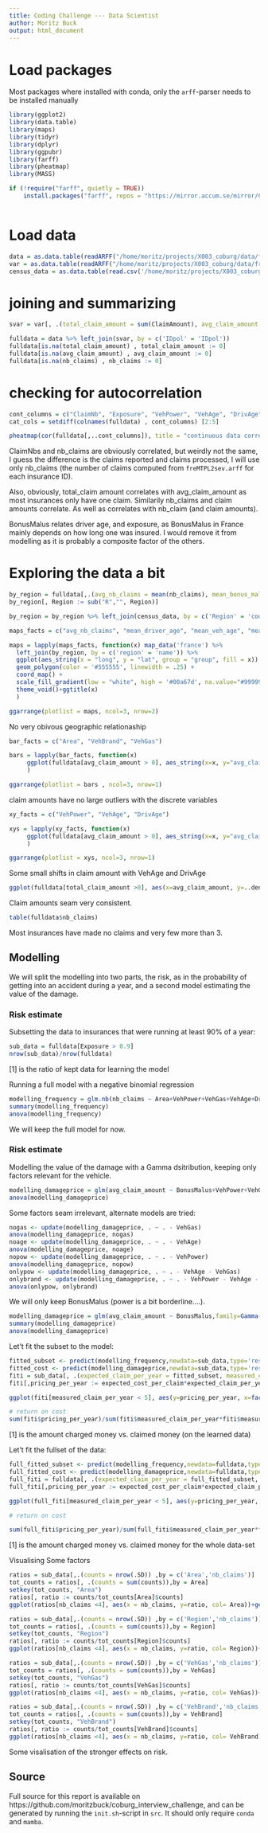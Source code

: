 ```yaml
---
title: Coding Challenge --- Data Scientist
author: Moritz Buck
output: html_document
---
```



# Load packages

Most packages where installed with conda, only the `arff`-parser needs to be installed manually

```r
library(ggplot2)
library(data.table)
library(maps)
library(tidyr)
library(dplyr)
library(ggpubr)
library(farff)
library(pheatmap)
library(MASS)

if (!require("farff", quietly = TRUE))
    install.packages("farff", repos = "https://mirror.accum.se/mirror/CRAN/")
    
```

# Load data

```r
data = as.data.table(readARFF("/home/moritz/projects/X003_coburg/data/freMTPL2freq.arff"))
var = as.data.table(readARFF("/home/moritz/projects/X003_coburg/data/freMTPL2sev.arff"))
census_data = as.data.table(read.csv('/home/moritz/projects/X003_coburg/data/census_data.csv', header = TRUE, sep = ','))
```

# joining and summarizing

```r
svar = var[, .(total_claim_amount = sum(ClaimAmount), avg_claim_amount = mean(ClaimAmount), nb_claims = length(ClaimAmount)),  by = IDpol]

fulldata = data %>% left_join(svar, by = c('IDpol' = 'IDpol'))
fulldata[is.na(total_claim_amount) , total_claim_amount := 0]
fulldata[is.na(avg_claim_amount) , avg_claim_amount := 0]
fulldata[is.na(nb_claims) , nb_claims := 0]
```

#  checking for autocorrelation

```r
cont_columns = c("ClaimNb", "Exposure", "VehPower", "VehAge", "DrivAge", "BonusMalus", "Density", "total_claim_amount", "avg_claim_amount", "nb_claims")
cat_cols = setdiff(colnames(fulldata) , cont_columns) [2:5]

pheatmap(cor(fulldata[,..cont_columns]), title = "continuous data correlations")

```

ClaimNbs and nb_claims are obviously correlated, but weirdly not the same, I guess the difference is the claims reported and claims processed, I will use only nb_claims (the number of claims computed from `freMTPL2sev.arff` for each insurance ID).

Also, obviously, total_claim amount correlates with avg_claim_amount as most insurances only have one claim.  Similarily nb_claims and claim amounts correlate. As well as correlates with nb_claim (and claim amounts).

BonusMalus relates driver age, and exposure, as BonusMalus in France mainly depends on how long one was insured. I would remove it from modelling as it is probably a composite factor of the others.

# Exploring the data a bit

```r
by_region = fulldata[,.(avg_nb_claims = mean(nb_claims), mean_bonus_malus = mean(BonusMalus), mean_driver_age = mean(DrivAge), mean_veh_age = mean(VehAge), mean_veh_power = mean(VehPower), mean_density = mean(Density)) , by = Region]
by_region[, Region := sub("R","", Region)]

by_region = by_region %>% left_join(census_data, by = c('Region' = 'code'))

maps_facts = c("avg_nb_claims", "mean_driver_age", "mean_veh_age", "mean_veh_power", "mean_density", "mean_bonus_malus")

maps = lapply(maps_facts, function(x) map_data('france') %>%
  left_join(by_region, by = c('region' = 'name')) %>%
  ggplot(aes_string(x = "long", y = "lat", group = "group", fill = x)) +
  geom_polygon(color = '#555555', linewidth = .25) +
  coord_map() +
  scale_fill_gradient(low = "white", high = '#00a67d', na.value="#999999")+
  theme_void()+ggtitle(x)
  )

ggarrange(plotlist = maps, ncol=3, nrow=2)
```

No very obivous geographic relationaship


```r
bar_facts = c("Area", "VehBrand", "VehGas")

bars = lapply(bar_facts, function(x)
     ggplot(fulldata[avg_claim_amount > 0], aes_string(x=x, y="avg_claim_amount"))+geom_boxplot()+scale_y_log10()+ggtitle(x)
     )

ggarrange(plotlist = bars , ncol=3, nrow=1)
```
claim amounts have no large outliers with the discrete variables

```r
xy_facts = c("VehPower", "VehAge", "DrivAge")

xys = lapply(xy_facts, function(x)
     ggplot(fulldata[avg_claim_amount > 0], aes_string(x=x, y="avg_claim_amount"))+geom_point()+scale_y_log10(limits = c(100,5000))+geom_smooth(col="red")+ggtitle(x)
     )

ggarrange(plotlist = xys, ncol=3, nrow=1)
```

Some small shifts in claim amount with VehAge and DrivAge

```r
ggplot(fulldata[total_claim_amount >0], aes(x=avg_claim_amount, y=..density..))+geom_histogram(bins=100, fill="grey", alpha=0.7)+geom_density(col="red")+scale_x_log10()
```
Claim amounts seam very consistent.

```r
table(fulldata$nb_claims)
```

Most insurances have made no claims and very few more than 3.



## Modelling

We will split the  modelling into two parts, the risk, as in the probability of getting into an accident during a year, and a second model estimating the value of the damage.

### Risk estimate

Subsetting the data to insurances that were running at least 90% of a year:

```r
sub_data = fulldata[Exposure > 0.9]
nrow(sub_data)/nrow(fulldata)
```
[1]  is the ratio of kept data for learning the model

Running a full model with a negative binomial regression
```r
modelling_frequency = glm.nb(nb_claims ~ Area+VehPower+VehGas+VehAge+DrivAge+VehBrand+Density+Region,data=sub_data)
summary(modelling_frequency)
anova(modelling_frequency)
```

We will keep the full model for now.

### Risk estimate

Modelling the value of the damage with a Gamma dsitribution, keeping only factors relevant for the vehicle.

```r

modelling_damageprice = glm(avg_claim_amount ~ BonusMalus+VehPower+VehGas+VehAge+VehBrand,family=Gamma(link = "log"),data=fulldata[nb_claims >0])
anova(modelling_damageprice)

```

Some factors seam irrelevant, alternate models are tried:

```r

nogas <- update(modelling_damageprice, . ~ . - VehGas)
anova(modelling_damageprice, nogas)
noage <- update(modelling_damageprice, . ~ . - VehAge)
anova(modelling_damageprice, noage)
nopow <- update(modelling_damageprice, . ~ . - VehPower)
anova(modelling_damageprice, nopow)
onlypow <- update(modelling_damageprice, . ~ . - VehAge - VehGas)
onlybrand <- update(modelling_damageprice, . ~ . - VehPower - VehAge - VehGas)
anova(onlypow, onlybrand)

```

We will only keep BonusMalus (power is a bit borderline....).

```r

modelling_damageprice = glm(avg_claim_amount ~ BonusMalus,family=Gamma(link = "log"),data=fulldata[nb_claims >0])
summary(modelling_damageprice)
anova(modelling_damageprice)

```

Let't fit the subset to the model:

```r

fitted_subset <- predict(modelling_frequency,newdata=sub_data,type='response')
fitted_cost <- predict(modelling_damageprice,newdata=sub_data,type='response')
fiti = sub_data[, .(expected_claim_per_year = fitted_subset, measured_claim_per_year = nb_claims, expected_cost_per_claim = fitted_cost, measured_cost_perclaim = avg_claim_amount)]
fiti[,pricing_per_year := expected_cost_per_claim*expected_claim_per_year]

ggplot(fiti[measured_claim_per_year < 5], aes(y=pricing_per_year, x=factor(measured_claim_per_year)))+geom_violin()+geom_boxplot(width = 0.2)+geom_smooth(mapping = aes(x=measured_claim_per_year, y=pricing_per_year), method = "lm", col="red", lwd =0.4)

# return on cost
sum(fiti$pricing_per_year)/sum(fiti$measured_claim_per_year*fiti$measured_cost_perclaim)

```

[1] is the amount charged money vs. claimed money (on the learned data)

Let't fit the fullset of the data:

```r

full_fitted_subset <- predict(modelling_frequency,newdata=fulldata,type='response')
full_fitted_cost <- predict(modelling_damageprice,newdata=fulldata,type='response')
full_fiti = fulldata[, .(expected_claim_per_year = full_fitted_subset, measured_claim_per_year = round(nb_claims), expected_cost_per_claim = full_fitted_cost, measured_cost_perclaim = avg_claim_amount)]
full_fiti[,pricing_per_year := expected_cost_per_claim*expected_claim_per_year]

ggplot(full_fiti[measured_claim_per_year < 5], aes(y=pricing_per_year, x=factor(measured_claim_per_year)))+geom_violin()+geom_boxplot(width = 0.2)+geom_smooth(mapping = aes(x=measured_claim_per_year, y=pricing_per_year), method = "lm", col="red", lwd =0.4)

# return on cost

sum(full_fiti$pricing_per_year)/sum(full_fiti$measured_claim_per_year*full_fiti$measured_cost_perclaim)
```
[1] is the amount charged money vs. claimed money for the whole data-set

Visualising Some factors

```r

ratios = sub_data[,.(counts = nrow(.SD)) ,by = c('Area','nb_claims')]
tot_counts = ratios[, .(counts = sum(counts)),by = Area]
setkey(tot_counts, "Area")
ratios[, ratio := counts/tot_counts[Area]$counts]
ggplot(ratios[nb_claims <4], aes(x = nb_claims, y=ratio, col= Area))+geom_point()+geom_line()+scale_y_log10()+ggtitle("Area")

ratios = sub_data[,.(counts = nrow(.SD)) ,by = c('Region','nb_claims')]
tot_counts = ratios[, .(counts = sum(counts)),by = Region]
setkey(tot_counts, "Region")
ratios[, ratio := counts/tot_counts[Region]$counts]
ggplot(ratios[nb_claims <4], aes(x = nb_claims, y=ratio, col= Region))+geom_point()+geom_line()+scale_y_log10()+ggtitle("Region")

ratios = sub_data[,.(counts = nrow(.SD)) ,by = c('VehGas','nb_claims')]
tot_counts = ratios[, .(counts = sum(counts)),by = VehGas]
setkey(tot_counts, "VehGas")
ratios[, ratio := counts/tot_counts[VehGas]$counts]
ggplot(ratios[nb_claims <4], aes(x = nb_claims, y=ratio, col= VehGas))+geom_point()+geom_line()+scale_y_log10()+ggtitle("VehGas")

ratios = sub_data[,.(counts = nrow(.SD)) ,by = c('VehBrand','nb_claims')]
tot_counts = ratios[, .(counts = sum(counts)),by = VehBrand]
setkey(tot_counts, "VehBrand")
ratios[, ratio := counts/tot_counts[VehBrand]$counts]
ggplot(ratios[nb_claims <4], aes(x = nb_claims, y=ratio, col= VehBrand))+geom_point()+geom_line()+scale_y_log10()+ggtitle("VehBrand")

```
Some visalisation of the stronger effects on risk.

## Source

Full source for this report is available on https://github.com/moritzbuck/coburg_interview_challenge, and can be generated by running the `init.sh`-script in `src`. It should only require `conda` and `mamba`.
